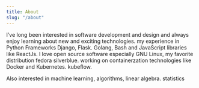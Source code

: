 ```yaml
---
title: About
slug: "/about"
---
```


I’ve long been interested in software development and design and always enjoy learning about new and exciting technologies. my experience in Python Frameworks Django, Flask. Golang, Bash and JavaScript libraries like ReactJs. I love open source software especially GNU Linux, my favorite distribution fedora silverblue. working on containerzation technologies like Docker and Kubernetes. kubeflow.

Also interested in machine learning, algorithms, linear algebra. statistics


 
 
